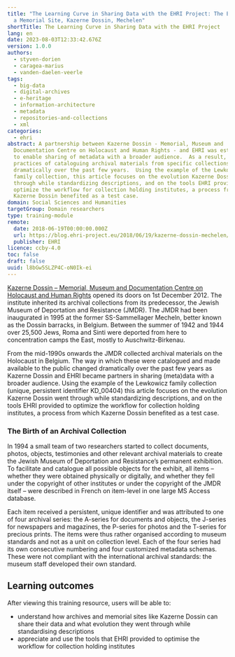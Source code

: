 ```yaml
---
title: "The Learning Curve in Sharing Data with the EHRI Project: The Example of
  a Memorial Site, Kazerne Dossin, Mechelen"
shortTitle: The Learning Curve in Sharing Data with the EHRI Project
lang: en
date: 2023-08-03T12:33:42.676Z
version: 1.0.0
authors:
  - styven-dorien
  - caragea-marius
  - vanden-daelen-veerle
tags:
  - big-data
  - digital-archives
  - e-heritage
  - information-architecture
  - metadata
  - repositories-and-collections
  - xml
categories:
  - ehri
abstract: A partnership between Kazerne Dossin - Memorial, Museum and
  Documentation Centre on Holocaust and Human Rights - and EHRI was established
  to enable sharing of metadata with a broader audience.  As a result, the
  practices of cataloguing archival materials from specific collections changed
  dramatically over the past few years.  Using the example of the Lewkowicz
  family collection, this article focuses on the evolution Kazerne Dossin went
  through while standardizing descriptions, and on the tools EHRI provided to
  optimize the workflow for collection holding institutes, a process from which
  Kazerne Dossin benefited as a test case.
domain: Social Sciences and Humanities
targetGroup: Domain researchers
type: training-module
remote:
  date: 2018-06-19T00:00:00.000Z
  url: https://blog.ehri-project.eu/2018/06/19/kazerne-dossin-mechelen/
  publisher: EHRI
licence: ccby-4.0
toc: false
draft: false
uuid: l8bGw5SLZP4C-oN0Ik-ei
---
```

[Kazerne Dossin – Memorial, Museum and Documentation Centre on Holocaust and Human Rights](https://www.kazernedossin.eu/EN/) opened its doors on 1st December 2012. The institute inherited its archival collections from its predecessor, the Jewish Museum of Deportation and Resistance (JMDR). The JMDR had been inaugurated in 1995 at the former SS-Sammellager Mecheln, better known as the Dossin barracks, in Belgium. Between the summer of 1942 and 1944 over 25,500 Jews, Roma and Sinti were deported from here to concentration camps the East, mostly to Auschwitz-Birkenau.

From the mid-1990s onwards the JMDR collected archival materials on the Holocaust in Belgium. The way in which these were catalogued and made available to the public changed dramatically over the past few years as Kazerne Dossin and EHRI became partners in sharing (meta)data with a broader audience. Using the example of the Lewkowicz family collection (unique, persistent identifier KD_00404) this article focuses on the evolution Kazerne Dossin went through while standardizing descriptions, and on the tools EHRI provided to optimize the workflow for collection holding institutes, a process from which Kazerne Dossin benefited as a test case.

### **The Birth of an Archival Collection**

In 1994 a small team of two researchers started to collect documents, photos, objects, testimonies and other relevant archival materials to create the Jewish Museum of Deportation and Resistance’s permanent exhibition. To facilitate and catalogue all possible objects for the exhibit, all items – whether they were obtained physically or digitally, and whether they fell under the copyright of other institutes or under the copyright of the JMDR itself – were described in French on item-level in one large MS Access database.

Each item received a persistent, unique identifier and was attributed to one of four archival series: the A-series for documents and objects, the J-series for newspapers and magazines, the P-series for photos and the T-series for precious prints. The items were thus rather organised according to museum standards and not as a unit on collection level. Each of the four series had its own consecutive numbering and four customized metadata schemas. These were not compliant with the international archival standards: the museum staff developed their own standard.

## L﻿earning outcomes

A﻿fter viewing this training resource, users will be able to:

- understand how archives and memorial sites like Kazerne Dossin can share their data and what evolution they went through while standardising descriptions
- appreciate and use the tools that EHRI provided to optimise the workflow for collection holding institutes

<ExternalResource title="Interested in learning more?" subtitle="Check out The Learning Curve in Sharing Data with the EHRI Project" url="https://blog.ehri-project.eu/2018/06/19/kazerne-dossin-mechelen/" />
